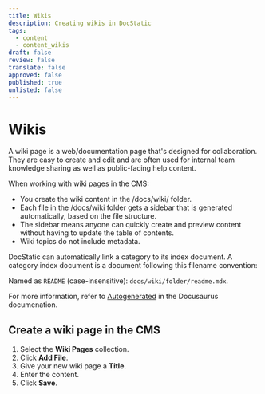 ```yaml
---
title: Wikis
description: Creating wikis in DocStatic
tags:
  - content
  - content_wikis
draft: false
review: false
translate: false
approved: false
published: true
unlisted: false
---
```


# Wikis

A wiki page is a web/documentation page that's designed for collaboration. They are easy to create and edit and are often used for internal team knowledge sharing as well as public-facing help content.

When working with wiki pages in the CMS:

* You create the wiki content in the /docs/wiki/ folder.
* Each file in the /docs/wiki folder gets a sidebar that is generated automatically, based on the file structure. 
* The sidebar means anyone can quickly create and preview content without having to update the table of contents.
* Wiki topics do not include metadata.

DocStatic can automatically link a category to its index document. A category index document is a document following this filename convention:

Named as `README` (case-insensitive): `docs/wiki/folder/readme.mdx`.

For more information, refer to [Autogenerated](https://docusaurus.io/docs/sidebar/autogenerated#autogenerated-sidebar-metadata) in the Docusaurus documenation.

## Create a wiki page in the CMS

1. Select the **Wiki Pages** collection.
2. Click **Add File**.
3. Give your new wiki page a **Title**.
4. Enter the content.
5. Click **Save**.
